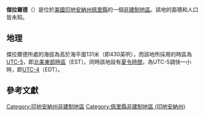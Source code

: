 {{noteTA
|G1=USState
|G2=地名
|G3=Unit
}}
{{Infobox settlement
|official_name            = 傑拉爾德
|native_name = Gerald
|settlement_type          = [[非建制地區|非建制地區]]
|image_skyline            = 
|imagesize                = 
|pushpin_map              = USA Indiana
|pushpin_label            = 傑拉爾德
|pushpin_label_position   = top
|pushpin_map_caption      = 傑拉爾德在印地安納州的位置
|subdivision_type         = [[世界政區索引|國家]]
|subdivision_type1        = [[美国州份|州份]]
|subdivision_type2        = [[印地安納州行政区划|縣]]
|subdivision_name         = [[美国|美国]]
|subdivision_name1        = [[印地安納州|印地安納州]]
|subdivision_name2        = [[佩里縣_(印地安納州)|佩里縣]]
|elevation_ft             = 430
|elevation_m              = 131
|area_total_km2           = 
|area_total_sq_mi         = 
|area_land_km2            = 
|area_land_sq_mi          = 
|area_water_km2           = 
|area_water_sq_mi         = 
|population_as_of         = 2010
|population_footnotes     = 
|population_total         = 
|population_metro         = 
|population_density_km2   = auto
|population_density_sq_mi = auto
|timezone                 = [[北美东部时区|北美东部时区]]
|utc_offset               = -5
|coordinates              = {{coord|38|00|27|N|86|34|23|W|display=inline,title}}
| coor_pinpoint           = 
| coordinates_footnotes   = 
|timezone_DST             = EDT
|utc_offset_DST           = -4
|postal_code_type         = [[美國郵區編號|郵區編號]]
|postal_code              = 47525
|area_code                = {{link-en|电话区号812|Area code 812|812}}
|blank_name = [[地名信息系统|GNIS ID]]
|blank_info = 450951<ref name="GNIS">{{cite gnis|450951|Gerald}}</ref>
}}
'''傑拉爾德'''（{{lang-en|Gerald}}）是位於[[美國|美國]][[印地安納州|印地安納州]][[佩里縣_(印地安納州)|佩里縣]]的一個[[非建制地區|非建制地區]]。該地的面積和人口皆未知。

== 地理 ==
傑拉爾德所處的海拔為高於海平面131米（即430英呎），而該地所採用的時區為[[UTC-5|UTC-5]]，即[[北美東部時區|北美東部時區]]（EST）。同時該地設有[[夏令時間|夏令時間]]，為UTC-5調快一小時，即[[UTC-4|UTC-4]]（EDT）。

== 參考文獻 ==
{{reflist}}

{{佩里縣 (印地安納州)}}

{{DEFAULTSORT:Gerald}}
[[Category:印地安納州非建制地區|Category:印地安納州非建制地區]]
[[Category:佩里縣非建制地區_(印地安納州)|Category:佩里縣非建制地區 (印地安納州)]]

{{Indiana-geo-stub}}

<nowiki></nowiki>